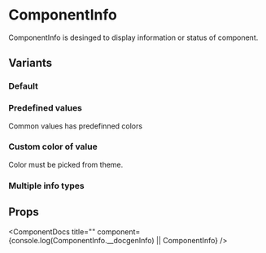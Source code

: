 
# ComponentInfo

ComponentInfo is desinged to display information or status of component.

## Variants

### Default

<Preview>
  <ComponentInfo
    infoTypes={[{ label: 'My type', values: ['First value', 'Second value'] }]}
  />
</Preview>

### Predefined values

Common values has predefinned colors

<Preview>
  <ComponentInfo
    infoTypes={[
      {
        label: 'All predefined values',
        values: [
          'ready',
          'wip',
          'deprecated',
          'draft',
          'custom',
          'universal',
          'react',
          'html'
        ]
      }
    ]}
  />
</Preview>

### Custom color of value

Color must be picked from theme.

<Preview>
  <ComponentInfo
    infoTypes={[{ label: 'Custom color', values: ['Viking'] }]}
    typeToColorMap={{ Viking: 'viking' }}
  />
</Preview>

### Multiple info types

<Preview>
  <ComponentInfo
    infoTypes={[
      { label: 'My type', values: ['First value', 'Second value'] },
      {
        label: 'Another type the dust',
        values: ['Another one gone', "I'm gonna get you"]
      }
    ]}
  />
</Preview>

## Props

<ComponentDocs title="<ComponentInfo />" component={console.log(ComponentInfo.__docgenInfo) || ComponentInfo} />
